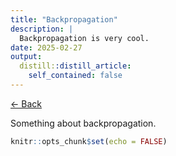 ```yaml
---
title: "Backpropagation"
description: |
  Backpropagation is very cool.
date: 2025-02-27
output:
  distill::distill_article:
    self_contained: false
---
```


<a href="http://zakariapz.github.io" class="back-link">&larr; Back</a>

Something about backpropagation.

```r
knitr::opts_chunk$set(echo = FALSE)
```

